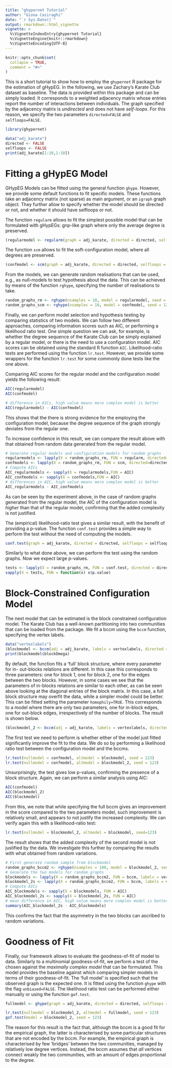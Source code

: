 ```yaml
---
title: "ghypernet Tutorial"
author: "Giona Casiraghi"
date: "`r Sys.Date()`"
output: rmarkdown::html_vignette
vignette: >
  %\VignetteIndexEntry{ghypernet Tutorial}
  %\VignetteEngine{knitr::rmarkdown}
  %\VignetteEncoding{UTF-8}
---
```


```r
knitr::opts_chunk$set(
  collapse = TRUE,
  comment = "#>"
)
```

This is a short tutorial to show how to employ the `ghypernet` R package for the estimation of gHypEG.
In the following, we use Zachary's Karate Club dataset as baseline.
The data is provided within this package and can be simply loaded.
It corresponds to a weighted adjacency matrix whose entries report the number of interactions between individuals.
The graph specified by the adjacency matrix is _undirected_ and does not have _self-loops_.
For this reason, we specify the two parameters `directed=FALSE` and `selfloops=FALSE`.

```r
library(ghypernet)

data("adj_karate")
directed <- FALSE
selfloops <- FALSE
print(adj_karate[1:10,1:10])
```

# Fitting a gHypEG Model

GHypEG Models can be fitted using the general function `ghype`.
However, we provide some default functions to fit specific models.
These functions take an adjacency matrix (not sparse) as main argument, or an `igraph` graph object.
They further allow to specify whether the model should be directed or not, and whether it should have selfloops or not.

The function `regularm` allows to fit the simplest possible model that can be formulated with gHypEGs: gnp-like graph where only the average degree is preserved.

```r
(regularmodel <- regularm(graph = adj_karate, directed = directed, selfloops = selfloops))
```

The function `scm` allows to fit the soft-configuration model, where all degrees are preserved.

```r
(confmodel <- scm(graph = adj_karate, directed = directed, selfloops = selfloops))
```

From the models, we can generate random realisations that can be used, e.g., as null-models to test hypothesis about the data.
This can be achieved by means of the function `rghype`, specifying the number of realisations to take.

```r
random_graphs_rm <- rghype(nsamples = 10, model = regularmodel, seed = 123)
random_graphs_scm <- rghype(nsamples = 10, model = confmodel, seed = 123)
```

Finally, we can perform model selection and hypothesis testing by comparing statistics of two models.
We can follow two different approaches, comparing information scores such as AIC, or performing a likelihood ratio test.
One simple question we can ask, for example, is whether the degree sequence of the Karate Club can be simply explained by a regular model, or there is the need to use a configuration model.
AIC scores can be obtained using the standard R function `AIC`.
Likelihood-ratio tests are performed using the function `lr.test`.
However, we provide some wrappers for the function `lr.test` for some commonly done tests like the one above.

Comparing AIC scores for the regular model and the configuration model yields the following result:
```r
AIC(regularmodel)
AIC(confmodel)

# difference in AICs, high value means more complex model is better
AIC(regularmodel) - AIC(confmodel)
```
This shows that the there is strong evidence for the employing the configuration model, because the degree sequence of the graph strongly deviates from the regular one.

To increase confidence in this result, we can compare the result above with that obtained from random data generated from the regular model.

```r
# Generate regular models and configuration models for random graphs
regularmodels <- lapply(X = random_graphs_rm, FUN = regularm, directed=directed, selfloops=selfloops)
confmodels <- lapply(X = random_graphs_rm, FUN = scm, directed=directed, selfloops=selfloops)
# Compute AICs
AIC_regularmodels <- sapply(X = regularmodels,FUN = AIC)
AIC_confmodels <- sapply(X = confmodels,FUN = AIC)
# differences in AIC, high value means more complex model is better
AIC_regularmodels - AIC_confmodels
```
As can be seen by the experiment above, in the case of random graphs generated from the regular model, the AIC of the configuration model is _higher_ than that of the regular model, confirming that the added complexity is not justified.

The (empirical) likelihood-ratio test gives a similar result, with the benefit of providing a p-value.
The function `conf.test` provides a simple way to perform the test without the need of computing the models.

```r
conf.test(graph = adj_karate, directed = directed, selfloops = selfloops, seed=123)
```
Similarly to what done above, we can perform the test using the random graphs.
Now we expect large p-values.

```r
tests <- lapply(X = random_graphs_rm, FUN = conf.test, directed = directed, selfloops = selfloops, seed=123)
sapply(X = tests, FUN = function(x) x$p.value)
```

# Block-Constrained Configuration Model
The next model that can be estimated is the block constrained configuration model.
The Karate Club has a well-known partitioning into two communities that can be loaded from the package.
We fit a bccm using the `bccm` function, specifying the vertex labels.
```r
data("vertexlabels")
(blockmodel <- bccm(adj = adj_karate, labels = vertexlabels, directed = directed, selfloops = selfloops))
print(blockmodel$blockOmega)
```

By default, the function fits a 'full' block structure, where every parameter for in- out-blocks relations are different.
In this case this corresponds to three parameters: one for block 1, one for block 2, one for the edges between the two blocks.
However, in some cases we see that the parameters of in-blocks relations are similar to each other, as can be seen above looking at the diagonal entries of the block matrix.
In this case, a full block structure may overfit the data, while a simpler model could be better.
This can be fitted setting the parameter `homophily=TRUE`. 
This corresponds to a model where there are only two parameters, one for in-block edges, one for out-block edges, irrespectively of the number of blocks.
The result is shown below.

```r
(blockmodel_2 <- bccm(adj = adj_karate, labels = vertexlabels, directed = directed, selfloops = selfloops, homophily = TRUE))
```

The first test we need to perform is whether either of the model just fitted significantly improve the fit to the data.
We do so by performing a likelihood ratio test between the configuration model and the bccms.

```r
lr.test(nullmodel = confmodel, altmodel = blockmodel, seed = 123)
lr.test(nullmodel = confmodel, altmodel = blockmodel_2, seed = 123)
```

Unsurprisingly, the test gives low p-values, confirming the presence of a block structure.
Again, we can perform a similar analysis using AIC:

```r
AIC(confmodel)
AIC(blockmodel_2)
AIC(blockmodel)
```

From this, we note that while specifying the full bccm gives an improvement in the score compared to the two parameters model, such improvement is relatively small, and appears to not justify the increased complexity.
We can verify again this with a likelihood-ratio test:

```r
lr.test(nullmodel = blockmodel_2, altmodel = blockmodel, seed=123)
```

The result shows that the added complexity of the second model is not justified by the data.
We investigate this further by comparing the results with what obtained from random variations.

```r
# First generate random sample from blockmodel
random_graphs_bccm2 <- rghype(nsamples = 100, model = blockmodel_2, seed = 123)
# Generate the two models for random graphs
blockmodels <- lapply(X = random_graphs_bccm2, FUN = bccm, labels = vertexlabels, directed=directed, selfloops=selfloops)
blockmodel_2s <- lapply(X = random_graphs_bccm2, FUN = bccm, labels = vertexlabels, directed=directed, selfloops=selfloops, homophily = TRUE)
# Compute AICs
AIC_blockmodels <- sapply(X = blockmodels, FUN = AIC)
AIC_blockmodel_2s <- sapply(X = blockmodel_2s, FUN = AIC)
# mean difference in AIC, high value means more complex model is better
summary(AIC_blockmodel_2s - AIC_blockmodels)

```

This confirms the fact that the asymmetry in the two blocks can ascribed to random variations.

# Goodness of Fit
Finally, our framework allows to evaluate the goodness-of-fit of model to data.
Similarly to a multinomial goodness-of-fit, we perform a test of the chosen against the _maximally complex model_ that can be formulated.
This model provides the baseline against which comparing simpler models in terms of their goodness-of-fit.
The 'full model' is specified such that the observed graph is the expected one.
It is fitted using the function `ghype` with the flag `unbiased=FALSE`.
The likelihood ratio test can be performed either manually or using the function `gof.test`.

```r
fullmodel <- ghype(graph = adj_karate, directed = directed, selfloops = selfloops, unbiased = FALSE)

lr.test(nullmodel = blockmodel_2, altmodel = fullmodel, seed = 123)
gof.test(model = blockmodel_2, seed = 123)
```

The reason for this result is the fact that, although the bccm is a good fit for the empirical graph, the latter is characterised by some particular structures that are not encoded by the bccm.
For example, the empirical graph is characterised by few 'bridges' between the two communities, managed by relatively low degree vertices.
Instead, the bccm assumes that _all_ vertices connect weakly the two communities, with an amount of edges proportional to the degree.
